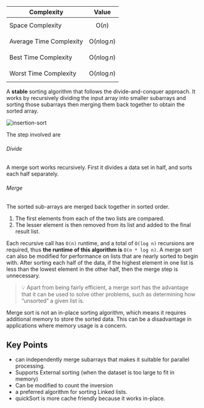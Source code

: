 | Complexity              | Value                  |
| ----------------------- | ---------------------- |
| Space Complexity        | $$\text{O}(n)$$        |
| Average Time Complexity | $$\text{O}(n\log{n})$$ |
| Best Time Complexity    | $$\text{O}(n\log{n})$$ |
| Worst Time Complexity   | $$\text{O}(n\log{n})$$ |

A **stable** sorting algorithm that follows the divide-and-conquer approach. It works by recursively dividing the input array into smaller subarrays and sorting those subarrays then merging them back together to obtain the sorted array.

<img src="/images/sort/merge-sort/IMG_0043.JPG" alt="insertion-sort" />

The step involved are

###### Divide

A merge sort works recursively. First it divides a data set in half, and sorts each half separately.

###### Merge

The sorted sub-arrays are merged back together in sorted order.

1. The first elements from each of the two lists are compared.
2. The lesser element is then removed from its list and added to the final result list.

Each recursive call has `O(n)` runtime, and a total of `O(log n)` recursions are required, thus **the runtime of this algorithm is** `O(n * log n)`. A merge sort can also be modified for performance on lists that are nearly sorted to begin with. After sorting each half of the data, if the highest element in one list is less than the lowest element in the other half, then the merge step is unnecessary.

> 💡 Apart from being fairly efficient, a merge sort has the advantage that it can be used to solve other problems, such as determining how “unsorted” a given list is.

Merge sort is not an in-place sorting algorithm, which means it requires additional memory to store the sorted data. This can be a disadvantage in applications where memory usage is a concern.

## Key Points

- can independently merge subarrays that makes it suitable for parallel processing.
- Supports External sorting (when the dataset is too large to fit in memory)
- Can be modified to count the inversion
- a preferred algorithm for sorting Linked lists.
- quickSort is more cache friendly because it works in-place.
